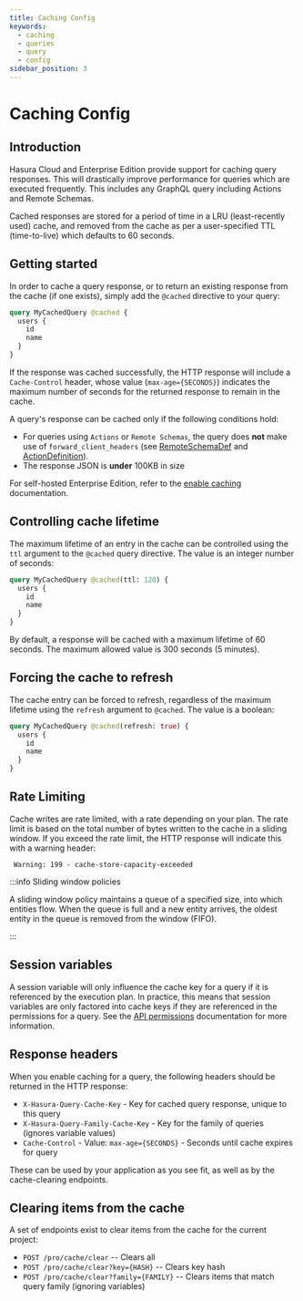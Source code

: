 ```yaml
---
title: Caching Config
keywords:
  - caching
  - queries
  - query
  - config
sidebar_position: 3
---
```



# Caching Config

<ProductBadge standard pro ee self />

## Introduction

Hasura Cloud and Enterprise Edition provide support for caching query responses. This will drastically improve
performance for queries which are executed frequently. This includes any GraphQL query including Actions and Remote
Schemas.

Cached responses are stored for a period of time in a LRU (least-recently used) cache, and removed from the cache as per
a user-specified TTL (time-to-live) which defaults to 60 seconds.

## Getting started

In order to cache a query response, or to return an existing response from the cache (if one exists), simply add the
`@cached` directive to your query:

```graphql
query MyCachedQuery @cached {
  users {
    id
    name
  }
}
```

If the response was cached successfully, the HTTP response will include a `Cache-Control` header, whose value
(`max-age={SECONDS}`) indicates the maximum number of seconds for the returned response to remain in the cache.

A query's response can be cached only if the following conditions hold:

- For queries using `Actions` or `Remote Schemas`, the query does **not** make use of `forward_client_headers` (see
  [RemoteSchemaDef](/api-reference/syntax-defs.mdx#remoteschemadef) and
  [ActionDefinition](/api-reference/syntax-defs.mdx#actiondefinition)).
- The response JSON is **under** 100KB in size

For self-hosted Enterprise Edition, refer to the [enable caching](/enterprise/caching.mdx) documentation.

## Controlling cache lifetime

The maximum lifetime of an entry in the cache can be controlled using the `ttl` argument to the `@cached` query
directive. The value is an integer number of seconds:

```graphql
query MyCachedQuery @cached(ttl: 120) {
  users {
    id
    name
  }
}
```

By default, a response will be cached with a maximum lifetime of 60 seconds. The maximum allowed value is 300 seconds (5
minutes).

## Forcing the cache to refresh

The cache entry can be forced to refresh, regardless of the maximum lifetime using the `refresh` argument to `@cached`.
The value is a boolean:

```graphql
query MyCachedQuery @cached(refresh: true) {
  users {
    id
    name
  }
}
```

## Rate Limiting

Cache writes are rate limited, with a rate depending on your plan. The rate limit is based on the total number of bytes
written to the cache in a sliding window. If you exceed the rate limit, the HTTP response will indicate this with a
warning header:

```plaintext
 Warning: 199 - cache-store-capacity-exceeded
```

:::info Sliding window policies

A sliding window policy maintains a queue of a specified size, into which entities flow. When the queue is full and a
new entity arrives, the oldest entity in the queue is removed from the window (FIFO).

:::

## Session variables

A session variable will only influence the cache key for a query if it is referenced by the execution plan. In practice,
this means that session variables are only factored into cache keys if they are referenced in the permissions for a
query. See the [API permissions](/api-reference/metadata-api/permission.mdx) documentation for more information.

## Response headers

When you enable caching for a query, the following headers should be returned in the HTTP response:

- `X-Hasura-Query-Cache-Key` - Key for cached query response, unique to this query
- `X-Hasura-Query-Family-Cache-Key` - Key for the family of queries (ignores variable values)
- `Cache-Control` - Value: `max-age={SECONDS}` - Seconds until cache expires for query

These can be used by your application as you see fit, as well as by the cache-clearing endpoints.

## Clearing items from the cache

A set of endpoints exist to clear items from the cache for the current project:

- `POST /pro/cache/clear` -- Clears all
- `POST /pro/cache/clear?key={HASH}` -- Clears key hash
- `POST /pro/cache/clear?family={FAMILY}` -- Clears items that match query family (ignoring variables)
